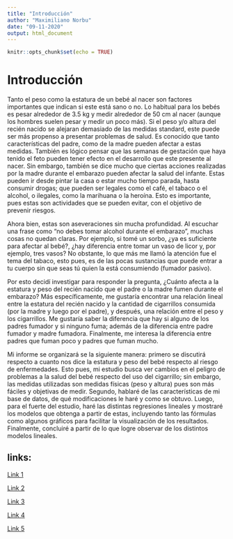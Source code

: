---
title: "Introducción"
author: "Maximiliano Norbu"
date: "09-11-2020"
output: html_document
---

```{r setup, include=FALSE}
knitr::opts_chunk$set(echo = TRUE)
```

# Introducción

 Tanto el peso como la estatura de un bebé al nacer son factores importantes que indican si este está sano o no. Lo habitual para los bebés es pesar alrededor de 3.5 kg y medir alrededor de 50 cm al nacer (aunque los hombres suelen pesar y medir un poco más). Si el peso y/o altura del recién nacido se alejaran demasiado de las medidas standard, este puede ser más propenso a presentar problemas de salud. Es conocido que tanto características del padre, como de la madre pueden afectar a estas medidas. También es lógico pensar que las semanas de gestación que haya tenido el feto pueden tener efecto en el desarrollo que este presente al nacer. Sin embargo, también se dice mucho que ciertas acciones realizadas por la madre durante el embarazo pueden afectar la salud del infante. Estas pueden ir desde pintar la casa o estar mucho tiempo parada, hasta consumir drogas; que pueden ser legales como el café, el tabaco o el alcohol, o ilegales, como la marihuana o la heroína. Esto es importante, pues estas son actividades que se pueden evitar, con el objetivo de prevenir riesgos. 

 Ahora bien, estas son aseveraciones sin mucha profundidad. Al escuchar una frase como “no debes tomar alcohol durante el embarazo”, muchas cosas no quedan claras. Por ejemplo, si tomé un sorbo, ¿ya es suficiente para afectar al bebé?, ¿hay diferencia entre tomar un vaso de licor y, por ejemplo, tres vasos? No obstante, lo que más me llamó la atención fue el tema del tabaco, esto pues, es de las pocas sustancias que puede entrar a tu cuerpo sin que seas tú quien la está consumiendo (fumador pasivo).

 Por esto decidí investigar para responder la pregunta, ¿Cuánto afecta a la estatura y peso del recién nacido que el padre o la madre fumen durante el embarazo? Más específicamente, me gustaría encontrar una relación lineal entre la estatura del recién nacido y la cantidad de cigarrillos consumida (por la madre y luego por el padre), y después, una relación entre el peso y los cigarrillos. Me gustaría saber la diferencia que hay si alguno de los padres fumador y si ninguno fuma; además de la diferencia entre padre fumador y madre fumadora. Finalmente, me interesa la diferencia entre padres que fuman poco y padres que fuman mucho.
 
 Mi informe se organizará se la siguiente manera: primero se discutirá respecto a cuanto nos dice la estatura y peso del bebé respecto al riesgo de enfermedades. Esto pues, mi estudio busca ver cambios en el peligro de problemas a la salud del bebé respecto del uso del cigarrillo; sin embargo, las medidas utilizadas son medidas físicas (peso y altura) pues son más fáciles y objetivas de medir. Segundo, hablaré de las características de mi base de datos, de qué modificaciones le haré y como se obtuvo. Luego, para el fuerte del estudio, haré las distintas regresiones lineales y mostraré los modelos que obtenga a partir de estas, incluyendo tanto las fórmulas como algunos gráficos para facilitar la visualización de los resultados. Finalmente, concluiré a partir de lo que logre observar de los distintos modelos lineales.
 

## links:

[Link 1](https://www.urmc.rochester.edu/encyclopedia/content.aspx?contenttypeid=90&contentid=P02673)

[Link 2](https://www.uofmhealth.org/health-library/te6295#:~:text=The%20average%20birth%20weight%20for,usually%20lighter%20than%20later%20siblings.)

[Link 3](https://www.cdc.gov/reproductivehealth/maternalinfanthealth/substance-abuse/substance-abuse-during-pregnancy.htm#:~:text=Smoking%20during%20pregnancy%20increases%20the,infant%20death%20syndrome%20(SIDS).)

[Link 4](https://www.healthline.com/health/pregnancy/things-not-to-do-while-pregnant)

[Link 5](https://en.wikipedia.org/wiki/Passive_smoking)
